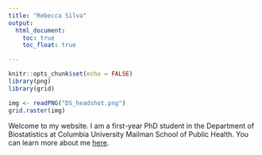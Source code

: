 ```yaml
---
title: "Rebecca Silva"
output: 
  html_document:
    toc: true
    toc_float: true

---
```

```r
knitr::opts_chunk$set(echo = FALSE)
library(png)
library(grid)
```


```r
img <- readPNG("DS_headshot.png")
grid.raster(img)
```

Welcome to my website. I am a first-year PhD student in the Department of Biostatistics at Columbia University Mailman School of Public Health. You can learn more about me [here](aboutme.html). 

 
 
